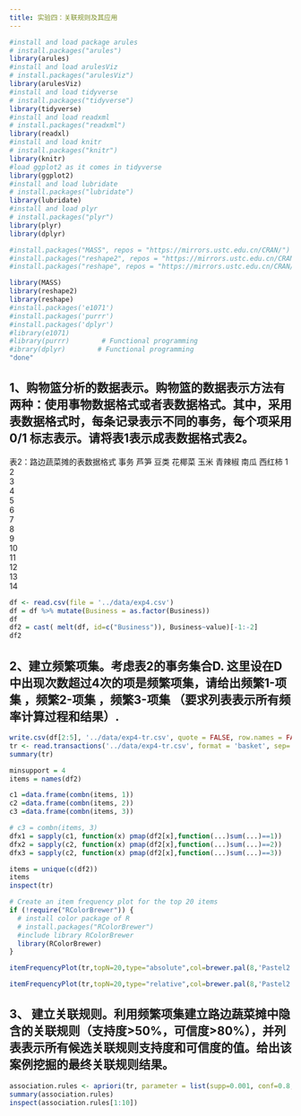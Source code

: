 ```yaml
---
title: 实验四：关联规则及其应用
---
```


```r

#install and load package arules
# install.packages("arules")
library(arules)
#install and load arulesViz
# install.packages("arulesViz")
library(arulesViz)
#install and load tidyverse
# install.packages("tidyverse")
library(tidyverse)
#install and load readxml
# install.packages("readxml")
library(readxl)
#install and load knitr
# install.packages("knitr")
library(knitr)
#load ggplot2 as it comes in tidyverse
library(ggplot2)
#install and load lubridate
# install.packages("lubridate")
library(lubridate)
#install and load plyr
# install.packages("plyr")
library(plyr)
library(dplyr)

#install.packages("MASS", repos = "https://mirrors.ustc.edu.cn/CRAN/") 
#install.packages("reshape2", repos = "https://mirrors.ustc.edu.cn/CRAN/") 
#install.packages("reshape", repos = "https://mirrors.ustc.edu.cn/CRAN/") 

library(MASS)
library(reshape2)
library(reshape)
#install.packages('e1071')
#install.packages('purrr')
#install.packages('dplyr')
#library(e1071)
#library(purrr)        # Functional programming
#ibrary(dplyr)        # Functional programming
"done"
```

## 1、购物篮分析的数据表示。购物篮的数据表示方法有两种：使用事物数据格式或者表数据格式。其中，采用表数据格式时，每条记录表示不同的事务，每个项采用0/1 标志表示。请将表1表示成表数据格式表2。


表2：路边蔬菜摊的表数据格式
事务	芦笋	豆类	花椰菜	玉米	青辣椒	南瓜	西红柿
1							
2							
3							
4							
5							
6							
7							
8							
9							
10							
11							
12							
13							
14							
```r
df <- read.csv(file = '../data/exp4.csv')
df = df %>% mutate(Business = as.factor(Business))
df
df2 = cast( melt(df, id=c("Business")), Business~value)[-1:-2]
df2
```

## 2、建立频繁项集。考虑表2的事务集合D. 这里设在D中出现次数超过4次的项是频繁项集，请给出频繁1-项集 ，频繁2-项集 ，频繁3-项集 （要求列表表示所有频率计算过程和结果）.

```r
write.csv(df[2:5], '../data/exp4-tr.csv', quote = FALSE, row.names = FALSE, col.names = FALSE, sep=",")
tr <- read.transactions('../data/exp4-tr.csv', format = 'basket', sep=',', header = TRUE)
summary(tr)
```

```r
minsupport = 4
items = names(df2)

c1 =data.frame(combn(items, 1))
c2 =data.frame(combn(items, 2))
c3 =data.frame(combn(items, 3))

# c3 = combn(items, 3)
dfx1 = sapply(c1, function(x) pmap(df2[x],function(...)sum(...)==1))
dfx2 = sapply(c2, function(x) pmap(df2[x],function(...)sum(...)==2))
dfx3 = sapply(c2, function(x) pmap(df2[x],function(...)sum(...)==3))

items = unique(c(df2))
items
inspect(tr)
```

```r

# Create an item frequency plot for the top 20 items
if (!require("RColorBrewer")) {
  # install color package of R
  # install.packages("RColorBrewer")
  #include library RColorBrewer
  library(RColorBrewer)
}
```
```r
itemFrequencyPlot(tr,topN=20,type="absolute",col=brewer.pal(8,'Pastel2'), main="Absolute Item Frequency Plot")
```
```r
itemFrequencyPlot(tr,topN=20,type="relative",col=brewer.pal(8,'Pastel2'), main="Relative Item Frequency Plot")
```

## 3、 建立关联规则。利用频繁项集建立路边蔬菜摊中隐含的关联规则（支持度>50%，可信度>80%），并列表表示所有候选关联规则支持度和可信度的值。给出该案例挖掘的最终关联规则结果。

```r
association.rules <- apriori(tr, parameter = list(supp=0.001, conf=0.8,maxlen=10))
summary(association.rules)
inspect(association.rules[1:10])

```
